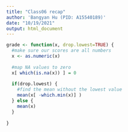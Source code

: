 ```yaml
---
title: "Class06 recap"
author: 'Bangyan Hu (PID: A15540189)'
date: "10/19/2021"
output: html_document
---
```


```r
grade <- function(x, drop.lowest=TRUE) {
  #make sure our scores are all numbers
  x <- as.numeric(x)
  
  #map NA values to zero
  x[ which(is.na(x)) ] = 0
  
  if(drop.lowest) {
    #find the mean without the lowest value
    mean(x[ -which.min(x)] )
  } else {
    mean(x)
  }
  
}
```

```r

```

